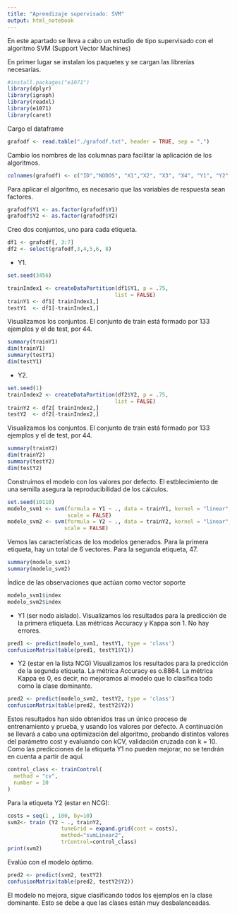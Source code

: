 ---
title: "Aprendizaje supervisado: SVM"
output: html_notebook
---

En este apartado se lleva a cabo un estudio de tipo supervisado con el algoritmo SVM (Support Vector Machines) 

En primer lugar se instalan los paquetes y se cargan las librerías necesarias.
```{r}
#install.packages("e1071")
library(dplyr)
library(igraph)
library(readxl)
library(e1071)
library(caret)
```

Cargo el dataframe
```{r}
grafodf <- read.table("./grafodf.txt", header = TRUE, sep = ",")
```
Cambio los nombres de las columnas para facilitar la aplicación de los algoritmos.
```{r}
colnames(grafodf) <- c("ID","NODOS", "X1","X2", "X3", "X4", "Y1", "Y2" )
```
Para aplicar el algoritmo, es necesario que las variables de respuesta sean factores.
```{r}
grafodf$Y1 <- as.factor(grafodf$Y1)
grafodf$Y2 <- as.factor(grafodf$Y2)
```

Creo dos conjuntos, uno para cada etiqueta.
```{r}
df1 <- grafodf[, 3:7]
df2 <- select(grafodf,3,4,5,6, 8) 
```
- Y1.
```{r}
set.seed(3456)

trainIndex1 <- createDataPartition(df1$Y1, p = .75, 
                                  list = FALSE)
trainY1 <- df1[ trainIndex1,]
testY1  <- df1[-trainIndex1,]
```
Visualizamos los conjuntos.
El conjunto de train está formado por 133 ejemplos y el de test, por 44.
```{r}
summary(trainY1)
dim(trainY1)
summary(testY1)
dim(testY1)
```
- Y2.
```{r}
set.seed(1)
trainIndex2 <- createDataPartition(df2$Y2, p = .75, 
                                  list = FALSE)
trainY2 <- df2[ trainIndex2,]
testY2  <- df2[-trainIndex2,]
```
Visualizamos los conjuntos.
El conjunto de train está formado por 133 ejemplos y el de test, por 44.
```{r}
summary(trainY2)
dim(trainY2)
summary(testY2)
dim(testY2)
```

Construimos el modelo con los valores por defecto.
El estblecimiento de una semilla asegura la reproducibilidad de los cálculos.
```{r}
set.seed(10110)
modelo_svm1 <- svm(formula = Y1 ~ ., data = trainY1, kernel = "linear",
                   scale = FALSE)
modelo_svm2 <- svm(formula = Y2 ~ ., data = trainY2, kernel = "linear",
                  scale = FALSE)
```

Vemos las características de los modelos generados. 
Para la primera etiqueta, hay un total de 6 vectores.
Para la segunda etiqueta, 47.
```{r}
summary(modelo_svm1)
summary(modelo_svm2)
```
Índice de las observaciones que actúan como vector soporte
```{r}
modelo_svm1$index
modelo_svm2$index
```

- Y1 (ser nodo aislado).
Visualizamos los resultados para la predicción de la primera etiqueta.
Las métricas Accuracy y Kappa son 1. No hay errores.
```{r}
pred1 <- predict(modelo_svm1, testY1, type = 'class')
confusionMatrix(table(pred1, testY1$Y1))
```

- Y2 (estar en la lista NCG)
Visualizamos los resultados para la predicción de la segunda etiqueta.
La métrica Accuracy es o.8864. La métrica Kappa es 0, es decir, no mejoramos al modelo que lo clasifica todo como la clase dominante. 
```{r}
pred2 <- predict(modelo_svm2, testY2, type = 'class')
confusionMatrix(table(pred2, testY2$Y2))
```
Estos resultados han sido obtenidos tras un único proceso de entrenamiento y prueba, y usando los valores por defecto.
A continuación se llevará a cabo una optimización del algoritmo, probando distintos valores del parámetro cost y evaluando con kCV, validación cruzada con k = 10.
Como las predicciones de la etiqueta Y1 no pueden mejorar, no se tendrán en cuenta a partir de aquí.
```{r}
control_class <- trainControl(
  method = "cv",
  number = 10
)
```

Para la etiqueta Y2 (estar en NCG):
```{r}
costs = seq(1 , 100, by=10)
svm2<- train (Y2 ~ ., trainY2,
                 tuneGrid = expand.grid(cost = costs),
                 method="svmLinear2", 
                 trControl=control_class)
print(svm2)
```
Evalúo con el modelo óptimo.
```{r}
pred2 <- predict(svm2, testY2)
confusionMatrix(table(pred2, testY2$Y2))
```
El modelo no mejora, sigue clasificando todos los ejemplos en la clase dominante. Esto se debe a que las clases están muy desbalanceadas.